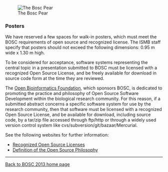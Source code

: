 [[Image:Pear.png|left|The Bosc Pear]]
=== Posters ===
We have reserved a few spaces for walk-in posters, which must meet the BOSC requirements of open source and recognized license. The ISMB staff specify that posters should not exceed the following dimensions: 0.95 m wide x 1.30 m high.

To be considered for acceptance, software systems representing the central topic in a presentation submitted to BOSC must be licensed with a recognized Open Source License, and be freely available for download in source code form at the time they are reviewed.

The [[OBF|Open Bioinformatics Foundation]], which sponsors BOSC, is dedicated to promoting the practice and philosophy of Open Source Software Development within the biological research community. For this reason, if a submitted abstract concerns a specific software system for use by the research community, then that software must be licensed with a recognized Open Source License, and be available for download, including source code, by a tar/zip file accessed through ftp/http or through a widely used version control system like cvs/subversion/git/bazaar/Mercurial.

See the following websites for further information:
* [http://www.opensource.org/licenses/ Recognized Open Source Licenses]
* [http://www.opensource.org/docs/definition.php Definition of the Open Source Philosophy]


----
[[BOSC_2013|Back to BOSC 2013 home page]]